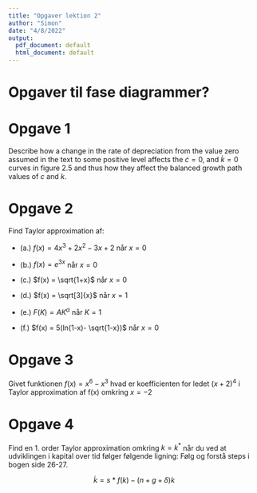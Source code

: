 ```yaml
---
title: "Opgaver lektion 2"
author: "Simon"
date: "4/8/2022"
output:
  pdf_document: default
  html_document: default
---
```


# Opgaver til fase diagrammer?

# Opgave 1

Describe how a change in the rate of depreciation from the value zero assumed in the text to some positive level affects the $\dot{c} =0$, and $\dot{k} = 0$ curves in figure 2.5 and thus how they affect the balanced growth path values of $c$ and $k$.


# Opgave 2


Find Taylor approximation af:

- (a.) $f(x) = 4x^3 + 2x^2 -3x +2$ når $x=0$ 

- (b.) $f(x) = e^{3x}$ når $x=0$

- (c.) $f(x) = \sqrt{1+x}$ når $x=0$

- (d.) $f(x) = \sqrt[3]{x}$ når $x=1$

- (e.) $F(K) = AK^\alpha$ når $K=1$

- (f.) $f(x) = 5(ln(1-x)- \sqrt{1-x})$ når $x=0$


# Opgave 3

Givet funktionen $f(x)=x^6 - x^3$ hvad er koefficienten for ledet $(x+2)^4$ i Taylor approximation af f(x) omkring $x=-2$



# Opgave 4

Find en 1. order Taylor approximation omkring $k=k^*$ når du ved at udviklingen i kapital over tid følger følgende ligning: 
Følg og forstå steps i bogen side 26-27.


$$\dot{k} = s*f(k) - (n+g+\delta)k$$






